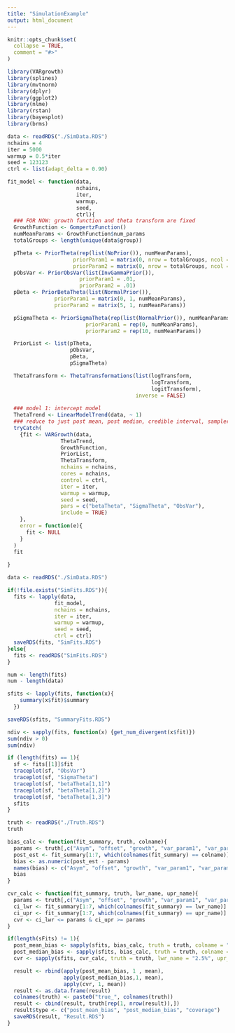 ```yaml
---
title: "SimulationExample"
output: html_document
---
```


```r
knitr::opts_chunk$set(
  collapse = TRUE,
  comment = "#>"
)
```

```r
library(VARgrowth)
library(splines)
library(mvtnorm)
library(dplyr)
library(ggplot2)
library(nlme)
library(rstan)
library(bayesplot)
library(brms)
```


```r
data <- readRDS("./SimData.RDS")
nchains = 4
iter = 5000
warmup = 0.5*iter
seed = 123123
ctrl <- list(adapt_delta = 0.90)

fit_model <- function(data, 
                      nchains, 
                      iter, 
                      warmup, 
                      seed,
                      ctrl){
  ### FOR NOW: growth function and theta transform are fixed
  GrowthFunction <- GompertzFunction()
  numMeanParams <- GrowthFunction$num_params
  totalGroups <- length(unique(data$group))

  pTheta <- PriorTheta(rep(list(NoPrior()), numMeanParams),
                     priorParam1 = matrix(0, nrow = totalGroups, ncol = numMeanParams), 
                     priorParam2 = matrix(0, nrow = totalGroups, ncol = numMeanParams))
  pObsVar <- PriorObsVar(list(InvGammaPrior()),
                       priorParam1 = .01,
                       priorParam2 = .01)
  pBeta <- PriorBetaTheta(list(NormalPrior()),
               priorParam1 = matrix(0, 1, numMeanParams),
               priorParam2 = matrix(5, 1, numMeanParams))

  pSigmaTheta <- PriorSigmaTheta(rep(list(NormalPrior()), numMeanParams),
                         priorParam1 = rep(0, numMeanParams),
                         priorParam2 = rep(10, numMeanParams))

  PriorList <- list(pTheta,
                    pObsVar,
                    pBeta,
                    pSigmaTheta)

  ThetaTransform <- ThetaTransformations(list(logTransform,
                                              logTransform,
                                              logitTransform),
                                         inverse = FALSE)
  
  ### model 1: intercept model
  ThetaTrend <- LinearModelTrend(data, ~ 1)
  ### reduce to just post mean, post median, credible interval, sampler errors
  tryCatch(
    {fit <- VARGrowth(data,
                 ThetaTrend, 
                 GrowthFunction, 
                 PriorList, 
                 ThetaTransform,
                 nchains = nchains,
                 cores = nchains,
                 control = ctrl,
                 iter = iter,
                 warmup = warmup,
                 seed = seed,
                 pars = c("betaTheta", "SigmaTheta", "ObsVar"),
                 include = TRUE)
    },
    error = function(e){
      fit <- NULL
    }
  )
  fit
  
}

```


```r
data <- readRDS("./SimData.RDS")

if(!file.exists("SimFits.RDS")){
  fits <- lapply(data, 
               fit_model,
               nchains = nchains,
               iter = iter, 
               warmup = warmup, 
               seed = seed,
               ctrl = ctrl)
  saveRDS(fits, "SimFits.RDS")
}else{
  fits <- readRDS("SimFits.RDS")
}

num <- length(fits)
num - length(data)

sfits <- lapply(fits, function(x){
    summary(x$fit)$summary 
  })

saveRDS(sfits, "SummaryFits.RDS")

ndiv <- sapply(fits, function(x) {get_num_divergent(x$fit)})
sum(ndiv > 0)
sum(ndiv)
```

```r
if (length(fits) == 1){
  sf <- fits[[1]]$fit
  traceplot(sf, "ObsVar")
  traceplot(sf, "SigmaTheta")
  traceplot(sf, "betaTheta[1,1]")
  traceplot(sf, "betaTheta[1,2]")
  traceplot(sf, "betaTheta[1,3]")
  sfits
}
```


```r
truth <- readRDS("./Truth.RDS")
truth

bias_calc <- function(fit_summary, truth, colname){
  params <- truth[,c("Asym", "offset", "growth", "var_param1", "var_param2", "var_param3", "obs_vars")]
  post_est <- fit_summary[1:7, which(colnames(fit_summary) == colname)]
  bias <- as.numeric(post_est - params)
  names(bias) <- c("Asym", "offset", "growth", "var_param1", "var_param2", "var_param3", "obs_vars")
  bias
}

cvr_calc <- function(fit_summary, truth, lwr_name, upr_name){
  params <- truth[,c("Asym", "offset", "growth", "var_param1", "var_param2", "var_param3", "obs_vars")]
  ci_lwr <- fit_summary[1:7, which(colnames(fit_summary) == lwr_name)]
  ci_upr <- fit_summary[1:7, which(colnames(fit_summary) == upr_name)]
  cvr <- ci_lwr <= params & ci_upr >= params
}

if(length(sFits) != 1){
  post_mean_bias <- sapply(sfits, bias_calc, truth = truth, colname = "mean")
  post_median_bias <- sapply(sfits, bias_calc, truth = truth, colname = "50%")
  cvr <- sapply(sfits, cvr_calc, truth = truth, lwr_name = "2.5%", upr_name = "97.5%")

  result <- rbind(apply(post_mean_bias, 1 , mean),
                  apply(post_median_bias,1, mean),
                  apply(cvr, 1, mean))
  result <- as.data.frame(result)
  colnames(truth) <- paste0("true_", colnames(truth))
  result <- cbind(result, truth[rep(1, nrow(result)),])
  result$type <- c("post_mean_bias", "post_median_bias", "coverage")
  saveRDS(result, "Result.RDS")
}


```



